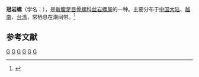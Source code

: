 {{Speciesbox
| taxon = Mancinella hippocastanum
| binomial_authority = (Linnaeus, 1758)
}}
'''冠岩螺'''（学名：''{{lang|la|Mancinella hippocastanum}}''），是[[新腹足目|新腹足目]][[骨螺科|骨螺科]][[丝岩螺属|丝岩螺属]]的一种。主要分布于[[中国大陆|中国大陆]]、[[越南|越南]]、[[台湾|台湾]]，常栖息在潮间带。<ref>{{cite web|url=http://shell.sinica.edu.tw/chinese/shellbase_detail.php?science_no=914|title=国际贝库：冠岩螺|publisher=台湾贝类资料库|accessdate=2009-08-11|archive-date=2016-03-04|archive-url=https://web.archive.org/web/20160304115750/http://shell.sinica.edu.tw/chinese/shellbase_detail.php?science_no=914|dead-url=no}}</ref>

== 参考文献 ==
{{reflist}}
{{Taxonbar|from=Q10895134}}

[[Category:丝岩螺属|G]]
[[Category:_1758年描述的软体动物|G]]
[[Category:_卡尔·林奈命名的生物分类|G]]
[[Category:中国软体动物|G]]
[[Category:台湾软体动物|G]]
[[Category:越南動物|G]]